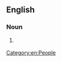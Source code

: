 ==English==

===Noun===
{{en-noun|head=[[crow]] [[eater]]}}
# {{context|Australia|lang=en}} {{alternative form of|croweater}}
[[Category:en:People]]